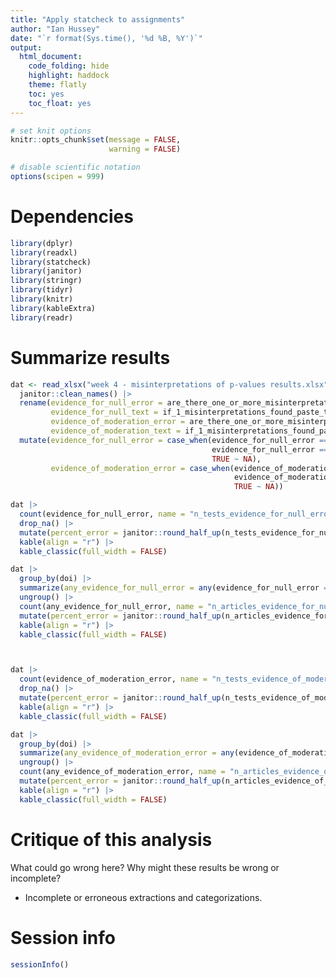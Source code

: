 ```yaml
---
title: "Apply statcheck to assignments"
author: "Ian Hussey"
date: "`r format(Sys.time(), '%d %B, %Y')`"
output:
  html_document:
    code_folding: hide
    highlight: haddock
    theme: flatly
    toc: yes
    toc_float: yes
---
```


```r

# set knit options
knitr::opts_chunk$set(message = FALSE,
                      warning = FALSE)

# disable scientific notation
options(scipen = 999) 

```

# Dependencies

```r

library(dplyr)
library(readxl)
library(statcheck)
library(janitor)
library(stringr)
library(tidyr)
library(knitr)
library(kableExtra)
library(readr)

```

# Summarize results

```r

dat <- read_xlsx("week 4 - misinterpretations of p-values results.xlsx") |>
  janitor::clean_names() |>
  rename(evidence_for_null_error = are_there_one_or_more_misinterpretations_of_p_values_of_the_following_type_in_this_article_misinterpretation_of_non_signficiant_p_values_as_evidence_for_the_null_hypothesis_ie_absence_of_evidence_does_not_equal_evidence_of_absence_errors_see_aczel_et_al_2018,
         evidence_for_null_text = if_1_misinterpretations_found_paste_the_text_of_one_interpretation_here_4,
         evidence_of_moderation_error = are_there_one_or_more_misinterpretations_of_p_values_of_the_following_type_in_this_article_the_difference_between_significant_and_non_significant_is_not_itself_significant_errors_see_gelman_stern_2006,
         evidence_of_moderation_text = if_1_misinterpretations_found_paste_the_text_of_one_interpretation_here_6) |>
  mutate(evidence_for_null_error = case_when(evidence_for_null_error == "No - no misinterpretations found" ~ FALSE,
                                             evidence_for_null_error == "Yes - one or more misinterpretations" ~ TRUE,
                                             TRUE ~ NA),
         evidence_of_moderation_error = case_when(evidence_of_moderation_error == "No - no misinterpretations found" ~ FALSE,
                                                  evidence_of_moderation_error == "Yes - one or more misinterpretations" ~ TRUE,
                                                  TRUE ~ NA))

dat |> 
  count(evidence_for_null_error, name = "n_tests_evidence_for_null_error") |>
  drop_na() |>
  mutate(percent_error = janitor::round_half_up(n_tests_evidence_for_null_error/sum(n_tests_evidence_for_null_error)*100, 1)) |>
  kable(align = "r") |>
  kable_classic(full_width = FALSE)

dat |> 
  group_by(doi) |>
  summarize(any_evidence_for_null_error = any(evidence_for_null_error == TRUE, na.rm = TRUE)) |>
  ungroup() |>
  count(any_evidence_for_null_error, name = "n_articles_evidence_for_null_error") |>
  mutate(percent_error = janitor::round_half_up(n_articles_evidence_for_null_error/sum(n_articles_evidence_for_null_error)*100, 1)) |>
  kable(align = "r") |>
  kable_classic(full_width = FALSE)



dat |> 
  count(evidence_of_moderation_error, name = "n_tests_evidence_of_moderation_error") |>
  drop_na() |>
  mutate(percent_error = janitor::round_half_up(n_tests_evidence_of_moderation_error/sum(n_tests_evidence_of_moderation_error)*100, 1)) |>
  kable(align = "r") |>
  kable_classic(full_width = FALSE)

dat |> 
  group_by(doi) |>
  summarize(any_evidence_of_moderation_error = any(evidence_of_moderation_error == TRUE, na.rm = TRUE)) |>
  ungroup() |>
  count(any_evidence_of_moderation_error, name = "n_articles_evidence_of_moderation_error") |>
  mutate(percent_error = janitor::round_half_up(n_articles_evidence_of_moderation_error/sum(n_articles_evidence_of_moderation_error)*100, 1)) |>
  kable(align = "r") |>
  kable_classic(full_width = FALSE)

```

# Critique of this analysis

What could go wrong here? Why might these results be wrong or incomplete?

- Incomplete or erroneous extractions and categorizations. 

# Session info

```r

sessionInfo()

```



